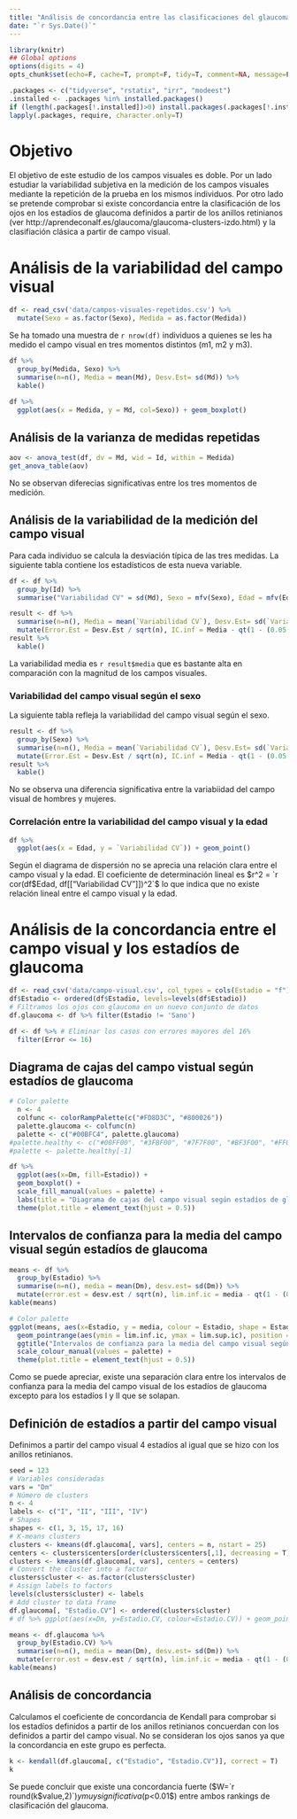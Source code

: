 ```yaml
---
title: "Análisis de concordancia entre las clasificaciones del glaucoma según los anillos retinianos y según el campo visual"
date: "`r Sys.Date()`"
---
```


```r
library(knitr)
## Global options
options(digits = 4)
opts_chunk$set(echo=F, cache=T, prompt=F, tidy=T, comment=NA, message=F, warning=F, dev="png", dev.args=list(type="cairo"), dpi=300)
```

```r
.packages <- c("tidyverse", "rstatix", "irr", "modeest")
.installed <- .packages %in% installed.packages()
if (length(.packages[!.installed])>0) install.packages(.packages[!.installed])
lapply(.packages, require, character.only=T)
```

# Objetivo

El objetivo de este estudio de los campos visuales es doble. Por un lado estudiar la variabilidad subjetiva en la medición de los campos visuales mediante la repetición de la prueba en los mismos individuos. 
Por otro lado se pretende comprobar si existe concordancia entre la clasificación de los ojos en los estadíos de glaucoma definidos a partir de los anillos retinianos (ver http://aprendeconalf.es/glaucoma/glaucoma-clusters-izdo.html) y la clasifiación clásica a partir de campo visual. 

# Análisis de la variabilidad del campo visual

```r
df <- read_csv('data/campos-visuales-repetidos.csv') %>%
  mutate(Sexo = as.factor(Sexo), Medida = as.factor(Medida))
```

Se ha tomado una muestra de `r nrow(df)` individuos a quienes se les ha medido el campo visual en tres momentos distintos (m1, m2 y m3).

```r
df %>% 
  group_by(Medida, Sexo) %>%
  summarise(n=n(), Media = mean(Md), Desv.Est= sd(Md)) %>%
  kable()
```

```r
df %>%
  ggplot(aes(x = Medida, y = Md, col=Sexo)) + geom_boxplot()
```

## Análisis de la varianza de medidas repetidas

```r
aov <- anova_test(df, dv = Md, wid = Id, within = Medida)
get_anova_table(aov)
```

No se observan diferecias significativas entre los tres momentos de medición.

## Análisis de la variabilidad de la medición del campo visual

Para cada individuo se calcula la desviación típica de las tres medidas. La siguiente tabla contiene los estadísticos de esta nueva variable.

```r
df <- df %>% 
  group_by(Id) %>%
  summarise("Variabilidad CV" = sd(Md), Sexo = mfv(Sexo), Edad = mfv(Edad))

result <- df %>% 
  summarise(n=n(), Media = mean(`Variabilidad CV`), Desv.Est= sd(`Variabilidad CV`)) %>%
  mutate(Error.Est = Desv.Est / sqrt(n), IC.inf = Media - qt(1 - (0.05 / 2), n - 1) * Error.Est, IC.sup = Media + qt(1 - (0.05 / 2), n - 1) * Error.Est) 
result %>%
  kable()
```

La variabilidad media es `r result$media` que es bastante alta en comparación con la magnitud de los campos visuales.

### Variabilidad del campo visual según el sexo

La siguiente tabla refleja la variabilidad del campo visual según el sexo.

```r
result <- df %>% 
  group_by(Sexo) %>%
  summarise(n=n(), Media = mean(`Variabilidad CV`), Desv.Est= sd(`Variabilidad CV`)) %>%
  mutate(Error.Est = Desv.Est / sqrt(n), IC.inf = Media - qt(1 - (0.05 / 2), n - 1) * Error.Est, IC.sup = Media + qt(1 - (0.05 / 2), n - 1) * Error.Est) 
result %>%
  kable()
```

No se observa una diferencia significativa entre la variabiidad del campo visual de hombres y mujeres.

### Correlación entre la variabilidad del campo visual y la edad

```r
df %>%
  ggplot(aes(x = Edad, y = `Variabilidad CV`)) + geom_point()
```
Según el diagrama de dispersión no se aprecia una relación clara entre el campo visual y la edad. El coeficiente de determinación lineal es $r^2 = `r cor(df$Edad, df[["Variabilidad CV"]])^2`$ lo que indica que no existe relación lineal entre el campo visual y la edad.

# Análisis de la concordancia entre el campo visual y los estadíos de glaucoma

```r
df <- read_csv('data/campo-visual.csv', col_types = cols(Estadio = "f"))
df$Estadio <- ordered(df$Estadio, levels=levels(df$Estadio))
# Filtramos los ojos con glaucoma en un nuevo conjunto de datos
df.glaucoma <- df %>% filter(Estadio != 'Sano')
```

```r
df <- df %>% # Eliminar los casos con errores mayores del 16%
  filter(Error <= 16)
```


## Diagrama de cajas del campo vistual según estadíos de glaucoma

```r
# Color palette
  n <- 4
  colfunc <- colorRampPalette(c("#FD8D3C", "#800026"))
  palette.glaucoma <- colfunc(n)
  palette <- c("#00BFC4", palette.glaucoma)
#palette.healthy <- c("#00FF00", "#3FBF00", "#7F7F00", "#BF3F00", "#FF0000")
#palette <- palette.healthy[-1]

df %>% 
  ggplot(aes(x=Dm, fill=Estadio)) +
  geom_boxplot() +
  scale_fill_manual(values = palette) + 
  labs(title = "Diagrama de cajas del campo visual según estadíos de glaucoma") +
  theme(plot.title = element_text(hjust = 0.5))
```

## Intervalos de confianza para la media del campo visual según estadíos de glaucoma

```r
means <- df %>% 
  group_by(Estadio) %>%
  summarise(n=n(), media = mean(Dm), desv.est= sd(Dm)) %>%
  mutate(error.est = desv.est / sqrt(n), lim.inf.ic = media - qt(1 - (0.05 / 2), n - 1) * error.est, lim.sup.ic = media + qt(1 - (0.05 / 2), n - 1) * error.est)
kable(means)
```

```r
# Color palette
ggplot(means, aes(x=Estadio, y = media, colour = Estadio, shape = Estadio)) +
  geom_pointrange(aes(ymin = lim.inf.ic, ymax = lim.sup.ic), position = position_dodge(width = 0.5)) +
  ggtitle("Intervalos de confianza para la media del campo visual según estadíos de glaucoma") +
  scale_colour_manual(values = palette) +
  theme(plot.title = element_text(hjust = 0.5))
```
Como se puede apreciar, existe una separación clara entre los intervalos de confianza para la media del campo visual de los estadíos de glaucoma excepto para los estadíos I y II que se solapan.

<!-- Añadir ANOVA -->

## Definición de estadíos a partir del campo visual

Definimos a partir del campo visual 4 estadíos al igual que se hizo con los anillos retinianos.

```r
seed = 123
# Variables consideradas
vars = "Dm"
# Número de clusters
n <- 4
labels <- c("I", "II", "III", "IV")
# Shapes
shapes <- c(1, 3, 15, 17, 16)
# K-means clusters
clusters <- kmeans(df.glaucoma[, vars], centers = n, nstart = 25)
centers <- clusters$centers[order(clusters$centers[,1], decreasing = T),]
clusters <- kmeans(df.glaucoma[, vars], centers = centers)
# Convert the cluster into a factor
clusters$cluster <- as.factor(clusters$cluster)
# Assign labels to factors
levels(clusters$cluster) <- labels
# Add cluster to data frame
df.glaucoma[, "Estadio.CV"] <- ordered(clusters$cluster)
# df %>% ggplot(aes(x=Dm, y=Estadio.CV, colour=Estadio.CV)) + geom_point()
```

```r
means <- df.glaucoma %>% 
  group_by(Estadio.CV) %>%
  summarise(n=n(), media = mean(Dm), desv.est= sd(Dm)) %>%
  mutate(error.est = desv.est / sqrt(n), lim.inf.ic = media - qt(1 - (0.05 / 2), n - 1) * error.est, lim.sup.ic = media + qt(1 - (0.05 / 2), n - 1) * error.est)
kable(means)
```

## Análisis de concordancia

Calculamos el coeficiente de concordancia de Kendall para comprobar si los estadíos definidos a partir de los anillos retinianos concuerdan con los definidos a partir del campo visual. No se consideran los ojos sanos ya que la concordancia en este grupo es perfecta.

```r
k <- kendall(df.glaucoma[, c("Estadio", "Estadio.CV")], correct = T)
k
```
Se puede concluir que existe una concordancia fuerte ($W=`r round(k$value,2)`$) y muy significativa ($p<0.01$) entre ambos rankings de clasificación del glaucoma.

      
